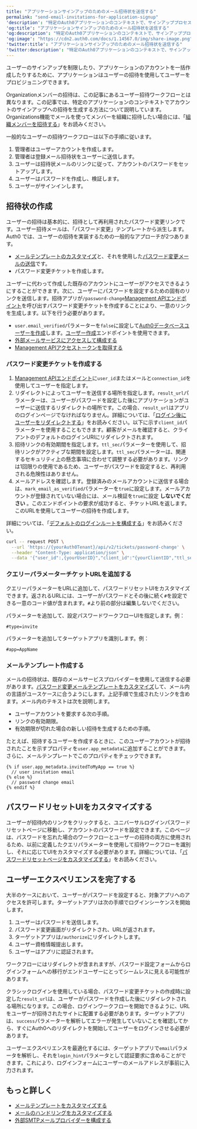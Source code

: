 ```yaml
---
title: "アプリケーションサインアップのためのメール招待状を送信する"
permalink: "send-email-invitations-for-application-signup"
'description': "特定のAuth0アプリケーションのコンテキストで、サインアッププロセスをカスタマイズして、ユーザーにアカウントへのサインアップを招待する方法について説明します。"
'og:title': "アプリケーションサインアップのためのメール招待状を送信する"
'og:description': "特定のAuth0アプリケーションのコンテキストで、サインアッププロセスをカスタマイズして、ユーザーにアカウントへのサインアップを招待する方法について説明します。"
'og:image': "https://cdn2.auth0.com/docs/1.14567.0/img/share-image.png"
'twitter:title': "アプリケーションサインアップのためのメール招待状を送信する"
'twitter:description': "特定のAuth0アプリケーションのコンテキストで、サインアッププロセスをカスタマイズして、ユーザーにアカウントへのサインアップを招待する方法について説明します。"
---
```


ユーザーのサインアップを制限したり、アプリケーションのアカウントを一括作成したりするために、アプリケーションはユーザーの招待を使用してユーザーをプロビジョニングできます。

<Warning>

Organizationメンバーの招待は、この記事にあるユーザー招待ワークフローとは異なります。この記事では、特定のアプリケーションのコンテキストでアカウントのサインアップへの招待を生成する方法について説明しています。Organizations機能でメールを使ってメンバーを組織に招待したい場合には、「[組織メンバーを招待する](/ja-jp/manage-users/organizations/configure-organizations/invite-members)」をお読みください。

</Warning>

一般的なユーザーの招待ワークフローは以下の手順に従います。

1. 管理者はユーザーアカウントを作成します。
2. 管理者は登録メール招待状をユーザーに送信します。
3. ユーザーは招待状メールのリンクに従って、アカウントのパスワードをセットアップします。
4. ユーザーはパスワードを作成し、検証します。
5. ユーザーがサインインします。

## 招待状の作成

ユーザーの招待は基本的に、招待として再利用されたパスワード変更リンクです。ユーザー招待メールは、「パスワード変更」テンプレートから派生します。Auth0 では、ユーザーの招待を実装するための一般的なアプローチが2つあります。

* [メールテンプレートのカスタマイズ](/ja-jp/customize/email/email-templates)と、それを使用した[パスワード変更メールの送信](/ja-jp/customize/email/manage-email-flow)です。
* パスワード変更チケットを作成します。

ユーザーに代わって作成した既存のアカウントにユーザーがアクセスできるようにすることができます。次に、ユーザーにパスワードを設定するための固有のリンクを送信します。招待アプリが`/password-change`[Management APIエンドポイント](/ja-jp/api/management/v2/#!/Tickets/post_password_change)を呼び出すパスワード変更チケットを作成することにより、一意のリンクを生成します。以下を行う必要があります。

* `user.email_verified`パラメーターを`false`に設定して[Auth0データベースユーザーを作成](/ja-jp/authenticate/database-connections)します。[ユーザー作成](/ja-jp/api/management/v2/#!/Users/post_users)エンドポイントを使用できます。
* [外部メールサービスにアクセスして構成する](/ja-jp/customize/email/smtp-email-providers)
* [Management APIアクセストークンを取得する](/ja-jp/secure/tokens/access-tokens/management-api-access-tokens/get-management-api-access-tokens-for-testing)

### パスワード変更チケットを作成する

1. [Management APIエンドポイント](https://auth0.com/docs/api/management/v2#!/Tickets/post_password_change)に`user_id`またはメールと`connection_id`を使用してユーザーを指定します。
2. リダイレクトによってユーザーを送信する場所を指定します。`result_url`パラメーターは、ユーザーがパスワードを設定した後にアプリケーションがユーザーに送信するリダイレクトの場所です。この場合、`result_url`はアプリのログインページでなければなりません。詳細については、「[ログイン後にユーザーをリダイレクトする](https://auth0.com/docs/authenticate/login/redirect-users-after-login)」をお読みください。以下に示す`client_id`パラメーターを使用することもできます。顧客がメールを確認すると、クライアントのデフォルトのログインURIにリダイレクトされます。
3. 招待リンクの有効期間を指定します。`ttl_sec`パラメーターを使用して、招待リンクがアクティブな期間を設定します。`ttl_sec`パラメーターは、関連するセキュリティ上の懸念事項に合わせて調整する必要があります。リンクは1回限りの使用であるため、ユーザーがパスワードを設定すると、再利用される危険性はありません。
4. メールアドレスを確認します。登録済みのメールアカウントに送信する場合は、`mark_email_as_verified`パラメーターを`true`に設定します。メールアカウントが登録されていない場合には、メール検証を`true`に設定 **しないでください** 。このエンドポイントの要求が成功すると、チケットURLを返します。このURLを使用してユーザーの招待を作成します。

詳細については、「[デフォルトのログインルートを構成する](/ja-jp/authenticate/login/auth0-universal-login/configure-default-login-routes)」をお読みください。

```bash lines
curl -- request POST \
  --url 'https://{yourAuth0Tenant}/api/v2/tickets/password-change' \
  --header "Content-Type: application/json" \
  --data '{"user_id":,{yourUserID}","client_id":"{yourClientID","ttl_sec":0,"mark_email_as_verified":true,"includeEmailInRedirect":false}'
```

### クエリーパラメーターチケットURLを追加する

クエリーパラメーターをURLに追加して、パスワードリセットUIをカスタマイズできます。返されるURLには、ユーザーがパスワードとその後に続く`#`を設定できる一意のコード値が含まれます。`#`より前の部分は編集しないでください。

パラメーターを追加して、設定パスワードワークフローUIを指定します。例：

```http lines
#type=invite
```

パラメーターを追加してターゲットアプリを識別します。例：

```http lines
#app=AppName
```

### メールテンプレート作成する

メールの招待状は、既存のメールサービスプロバイダーを使用して送信する必要があります。[パスワード変更メールテンプレートをカスタマイズ](/ja-jp/customize/email/email-templates)して、メール内の言語がユースケースに合うようにします。上記手順で生成されたリンクを含めます。メール内のテキストは次を説明します。

* ユーザーアカウントを要求する次の手順。
* リンクの有効期限。
* 有効期限が切れた場合の新しい招待を生成するための手順。

たとえば、招待するユーザーを作成するときに、このユーザーアカウントが招待されたことを示すプロパティを`user.app_metadata`に追加することができます。さらに、メールテンプレートでこのプロパティをチェックできます。

```liquid lines
{% if user.app_metadata.invitedToMyApp == true %}
  // user invitation email
{% else %}
  // password change email
{% endif %}
```

## パスワードリセットUIをカスタマイズする

ユーザーが招待内のリンクをクリックすると、ユニバーサルログインパスワードリセットページに移動し、アカウントのパスワードを設定できます。このページは、パスワードを忘れた場合のワークフローとユーザーの招待の両方に使用されるため、以前に定義したクエリパラメーターを使用して招待ワークフローを識別し、それに応じてUIをカスタマイズする必要があります。詳細については、「[パスワードリセットページをカスタマイズする](/ja-jp/customize/login-pages/classic-login/customize-password-reset-page)」をお読みください。

## ユーザーエクスペリエンスを完了する

大半のケースにおいて、ユーザーがパスワードを設定すると、対象アプリへのアクセスを許可します。ターゲットアプリは次の手順でログインシーケンスを開始します。

1. ユーザーはパスワードを送信します。
2. パスワード変更画面がリダイレクトされ、URLが返されます。
3. ターゲットアプリは`/authorize`にリダイレクトします。
4. ユーザー資格情報提出します。
5. ユーザーはアプリに認証されます。

ワークフローにはリダイレクトが含まれますが、パスワード設定フォームからログインフォームへの移行がエンドユーザーにとってシームレスに見える可能性があります。

クラシックログインを使用している場合、パスワード変更チケットの作成時に設定した`result_url`は、ユーザーがパスワードを作成した後にリダイレクトされる場所になります。この場合、ログインワークフローを開始できるように、URLをユーザーが招待されたサイトに配置する必要があります。ターゲットアプリは、`success`パラメーターを解析してエラーが発生していないことを確認してから、すぐにAuth0へのリダイレクトを開始してユーザーをログインさせる必要があります。

ユーザーエクスペリエンスを最適化するには、ターゲットアプリで`email`パラメータを解析し、それを`login_hint`パラメータとして認証要求に含めることができます。これにより、ログインフォームにユーザーのメールアドレスが事前に入力されます。

## もっと詳しく

* [メールテンプレートをカスタマイズする](/ja-jp/customize/email/email-templates)
* [メールのハンドリングをカスタマイズする](/ja-jp/customize/email/manage-email-flow)
* [外部SMTPメールプロバイダーを構成する](/ja-jp/customize/email/smtp-email-providers)